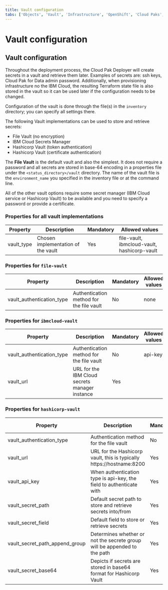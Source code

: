 ```yaml
---
title: Vault configuration
tabs: ['Objects', 'Vault', 'Infrastructure', 'OpenShift', 'Cloud Paks', 'Cartridges', 'Configuration', 'Other']
---
```


# Vault configuration

## Vault configuration
Throughout the deployment process, the Cloud Pak Deployer will create secrets in a vault and retrieve them later. Examples of secrets are: ssh keys, Cloud Pak for Data admin password. Additionally, when provisioning infrastructure no the IBM Cloud, the resulting Terraform state file is also stored in the vault so it can be used later if the configuration needs to be changed.

Configuration of the vault is done through the file(s) in the `inventory` directory; you can specify all settings there.

The following Vault implementations can be used to store and retrieve secrets:
- File Vault (no encryption)
- IBM Cloud Secrets Manager
- Hashicorp Vault (token authentication)
- Hashicorp Vault (certificate authentication)

The **File Vault** is the default vault and also the simplest. It does not require a password and all secrets are stored in base-64 encoding in a properties file under the `<status_directory>/vault` directory. The name of the vault file is the `environment_name` you specified in the inventory file or at the command line.

All of the other vault options require some secret manager (IBM Cloud service or Hashicorp Vault) to be available and you need to specify a password or provide a certificate.

### Properties for all vault implementations

| Property | Description                                                          | Mandatory | Allowed values |
| -------- | -------------------------------------------------------------------- | --------- | -------------- |
| vault_type | Chosen implementation of the vault                                 | Yes       | file-vault, ibmcloud-vault, hashicorp-vault |

### Properties for `file-vault`

| Property | Description                                                          | Mandatory | Allowed values |
| -------- | -------------------------------------------------------------------- | --------- | -------------- |
| vault_authentication_type | Authentication method for the file vault            | No        | none          |

### Properties for `ibmcloud-vault`

| Property | Description                                                          | Mandatory | Allowed values |
| -------- | -------------------------------------------------------------------- | --------- | -------------- |
| vault_authentication_type | Authentication method for the file vault            | No        | api-key          |
| vault_url | URL for the IBM Cloud secrets manager instance                      | Yes       |           |

### Properties for `hashicorp-vault`

| Property | Description                                                          | Mandatory | Allowed values |
| -------- | -------------------------------------------------------------------- | --------- | -------------- |
| vault_authentication_type | Authentication method for the file vault            | No        | api-key, certificate   |
| vault_url | URL for the Hashicorp vault, this is typically https://hostname:8200 | Yes       |           |
| vault_api_key | When authentication type is api-key, the field to authenticate with | Yes       |           |
| vault_secret_path | Default secret path to store and retrieve secrets into/from | Yes       |           |
| vault_secret_field | Default field to store or retrieve secrets | Yes       | |
| vault_secret_path_append_group | Determines whether or not the secrete group will be appended to the path | Yes       | True (default), False |
| vault_secret_base64 | Depicts if secrets are stored in base64 format for Hashicorp Vault | Yes       | True (default), False |